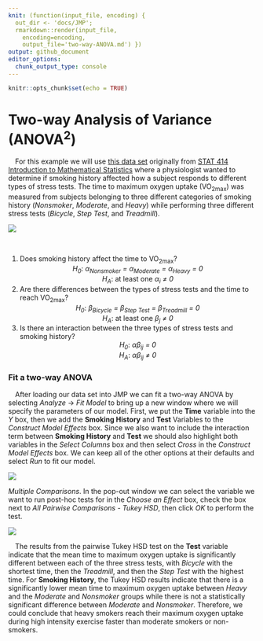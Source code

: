 ```yaml
---
knit: (function(input_file, encoding) {
  out_dir <- 'docs/JMP';
  rmarkdown::render(input_file,
    encoding=encoding,
    output_file='two-way-ANOVA.md') })
output: github_document
editor_options:
  chunk_output_type: console
---
```


```r
knitr::opts_chunk$set(echo = TRUE)
```

# Two-way Analysis of Variance (ANOVA<sup>2</sup>)

&emsp;For this example we will use [this data set](https://github.com/tylerbg/DLC_stat_resources/tree/master/docs/JMP/dat/stress_test.jmp) originally from [STAT 414 Introduction to Mathematical Statistics](https://online.stat.psu.edu/stat415/lesson/14/14.1) where a physiologist wanted to determine if smoking history affected how a subject responds to different types of stress tests. The time to maximum oxygen uptake (VO<sub>2max</sub>) was measured from subjects belonging to three different categories of smoking history (*Nonsmoker*, *Moderate*, and *Heavy*) while performing three different stress tests (*Bicycle*, *Step Test*, and *Treadmill*).

<center>
<img src="img/two-way-ANOVA/smoking_test_boxplot.png" style="display: block; margin: auto;" />
</center>
<br>

1. Does smoking history affect the time to VO<sub>2max</sub>?
<center><i>H<sub>0</sub></i>:<i> &alpha;<sub>Nonsmoker</sub> = &alpha;<sub>Moderate</sub> = &alpha;<sub>Heavy</sub> = 0</i></center>
<center><i>H<sub>A</sub></i>: at least one <i>&alpha;<sub>i</sub> &ne; 0</i></center>
2. Are there differences between the types of stress tests and the time to reach VO<sub>2max</sub>?
<center><i>H<sub>0</sub></i>:<i> &beta;<sub>Bicycle</sub> = &beta;<sub>Step Test</sub> = &beta;<sub>Treadmill</sub> = 0</i></center>
<center><i>H<sub>A</sub></i>: at least one <i>&beta;<sub>j</sub> &ne; 0</i></center>
3. Is there an interaction between the three types of stress tests and smoking history?
<center><i>H<sub>0</sub></i>: <i>&alpha;&beta;<sub>ij</sub> = 0</i></center>
<center><i>H<sub>A</sub></i>: <i>&alpha;&beta;<sub>ij</sub> &ne; 0</i></center>

### Fit a two-way ANOVA

&emsp;After loading our data set into JMP we can fit a two-way ANOVA by selecting *Analyze* -> *Fit Model* to bring up a new window where we will specify the parameters of our model.  First, we put the **Time** variable into the *Y* box, then we add the **Smoking History** and **Test** Variables to the *Construct Model Effects* box.  Since we also want to include the interaction term between **Smoking History** and **Test** we should also highlight both variables in the *Select Columns* box and then select *Cross* in the *Construct Model Effects* box.  We can keep all of the other options at their defaults and select *Run* to fit our model.

<center>
<img src="img/two-way-ANOVA/smoking_test_ANOVA.png" style="display: block; margin: auto;" />
</center

&emsp;From the output we can see in the *Analysis of Variance* table that the model overall has a statistically significant fit, which in the *Effect Summary* table we see that the **Test** and **Smoking History** variables are significant while their interaction term is not.  Many of the other information given to us is summary statistics and model diagnostics to help us assess whether the two-way ANOVA meets our assumptions and is actually a good fit.  For example, in the *Residual by Predicted Plot* we see the residuals (errors) for time on the y-axis against the respective predicted values of time for each observation on the x-axis.  The important thing to note from this plot is that there are no obvious outliers or patterns and that the residuals randomly spread along the horizontal blue line at 0, satisfying some of our assumptions for the two-way ANOVA.

&emsp;While the ANOVA model indicates that at least one of the group means in the **Time** and **Smoking History** variables are significantly different from at least one of the other group means, we are not told which ones.  For this, we need to follow-up with a 'post-hoc' pairwise comparisons test, for which we will use the Tukey's Honestly Significant Difference (HSD) test.  By clicking the red arrow next to *Response Time* we can then select *Estimates* -> *Multiple Comparisons*.  In the pop-out window we can select the variable we want to run post-hoc tests for in the *Choose an Effect* box, check the box next to *All Pairwise Comparisons - Tukey HSD*, then click *OK* to perform the test.

<center>
<img src="img/two-way-ANOVA/smoking_test_Tukey.png" style="display: block; margin: auto;" />
</center>

&emsp;The results from the pairwise Tukey HSD test on the **Test** variable indicate that the mean time to maximum oxygen uptake is significantly different between each of the three stress tests, with *Bicycle* with the shortest time, then the *Treadmill*, and then the *Step Test* with the highest time.  For **Smoking History**, the Tukey HSD results indicate that there is a significantly lower mean time to maximum oxygen uptake between *Heavy* and the *Moderate* and *Nonsmoker* groups while there is not a statistically significant difference between *Moderate* and *Nonsmoker*.  Therefore, we could conclude that heavy smokers reach their maximum oxygen uptake during high intensity exercise faster than moderate smokers or non-smokers.
